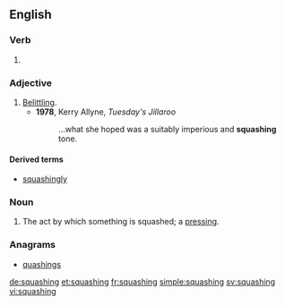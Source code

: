 ==English==

===Verb===
{{head|en}}

# {{present participle of|squash|lang=en}}

===Adjective===
{{en-adj}}

# [[belittling|Belittling]].
#* '''1978''', Kerry Allyne, ''Tuesday's Jillaroo''
#*: ...what she hoped was a suitably imperious and '''squashing''' tone.

====Derived terms====
* [[squashingly]]

===Noun===
{{en-noun}}

# The act by which something is squashed; a [[pressing]].

===Anagrams===
* [[quashings#English|quashings]]

[[de:squashing]]
[[et:squashing]]
[[fr:squashing]]
[[simple:squashing]]
[[sv:squashing]]
[[vi:squashing]]